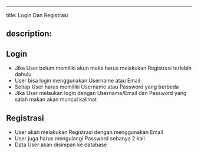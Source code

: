 ---
title: Login Dan Registrasi

## description:

## Login
- Jika User belum memiliki akun maka harus melakukan Registrasi terlebih dahulu
- User bisa login menggunakan Username atau Email
- Setiap User harus memiliki Username atau Password yang berbeda
- Jika User melaukan login dengan Username/Email dan Password yang salah makan akan muncul kalimat

## Registrasi
- User akan melakukan Registrasi dengan menggunakan Email
- User juga harus mengulangi Password sebanya 2 kali
- Data User akan disimpan ke database